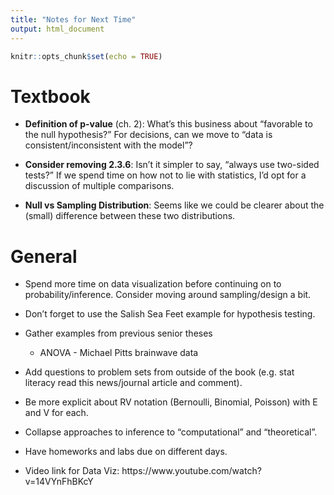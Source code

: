 ```yaml
---
title: "Notes for Next Time"
output: html_document
---
```


```r
knitr::opts_chunk$set(echo = TRUE)
```

# Textbook

- **Definition of p-value** (ch. 2): What's this business about "favorable to 
the null hypothesis?" For decisions, can we move to "data is consistent/inconsistent
with the model"?

- **Consider removing 2.3.6**: Isn't it simpler to say, "always use two-sided
tests?" If we spend time on how not to lie with statistics, I'd opt for a discussion
of multiple comparisons.

- **Null vs Sampling Distribution**: Seems like we could be clearer about the (small)
difference between these two distributions.


# General

- Spend more time on data visualization before continuing on to probability/inference.
Consider moving around sampling/design a bit.

- Don't forget to use the Salish Sea Feet example for hypothesis testing.

- Gather examples from previous senior theses
    - ANOVA - Michael Pitts brainwave data

- Add questions to problem sets from outside of the book (e.g. stat literacy read
this news/journal article and comment).

- Be more explicit about RV notation (Bernoulli, Binomial, Poisson) with E and V
for each.

- Collapse approaches to inference to "computational" and "theoretical".

- Have homeworks and labs due on different days.

- Video link for Data Viz: https://www.youtube.com/watch?v=14VYnFhBKcY